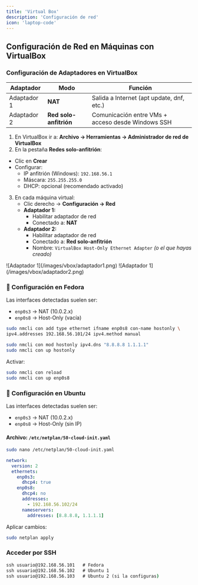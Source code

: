 ```yaml
---
title: 'Virtual Box'
description: 'Configuración de red'
icon: 'laptop-code'
---
```


## Configuración de Red en Máquinas con VirtualBox

### Configuración de Adaptadores en VirtualBox

| Adaptador | Modo | Función |
|-----------|------|---------|
| Adaptador 1 | **NAT** | Salida a Internet (apt update, dnf, etc.) |
| Adaptador 2 | **Red solo-anfitrión** | Comunicación entre VMs + acceso desde Windows SSH |

1. En VirtualBox ir a: **Archivo -> Herramientas -> Administrador de red de VirtualBox** 
2. En la pestaña **Redes solo-anfitrión**:
  - Clic en **Crear**  
   - Configurar:
     - IP anfitrión (Windows): `192.168.56.1`  
     - Máscara: `255.255.255.0`
     - DHCP: opcional (recomendado activado)
3. En cada máquina virtual:
   - Clic derecho → **Configuración → Red**  
   - **Adaptador 1:**
     - Habilitar adaptador de red  
     - Conectado a: **NAT**
   - **Adaptador 2:**
     - Habilitar adaptador de red  
     - Conectado a: **Red solo-anfitrión**
     - Nombre: `VirtualBox Host-Only Ethernet Adapter` _(o el que hayas creado)_

<Columns cols={2}>
  <Card title="Adaptador 1">
    ![Adaptador 1](/images/vbox/adaptador1.png)
  </Card>
  <Card title="Adaptador 2">
    ![Adaptador 1](/images/vbox/adaptador2.png)
  </Card>
</Columns>

### 🎩 Configuración en Fedora

Las interfaces detectadas suelen ser:  
- `enp0s3` -> NAT (10.0.2.x)  
- `enp0s8` -> Host-Only (vacía)

```bash
sudo nmcli con add type ethernet ifname enp0s8 con-name hostonly \
ipv4.addresses 192.168.56.101/24 ipv4.method manual

sudo nmcli con mod hostonly ipv4.dns "8.8.8.8 1.1.1.1"
sudo nmcli con up hostonly
```

Activar:

```bash
sudo nmcli con reload
sudo nmcli con up enp0s8
```

### 🐧 Configuración en Ubuntu

Las interfaces detectadas suelen ser:  
- `enp0s3` -> NAT (10.0.2.x)  
- `enp0s8` -> Host-Only (sin IP)

#### Archivo: `/etc/netplan/50-cloud-init.yaml`

```bash
sudo nano /etc/netplan/50-cloud-init.yaml
```

```yaml
network:
  version: 2
  ethernets:
    enp0s3:
      dhcp4: true
    enp0s8:
      dhcp4: no
      addresses:
        - 192.168.56.102/24
      nameservers:
        addresses: [8.8.8.8, 1.1.1.1]
```

Aplicar cambios:

```bash
sudo netplan apply
```

### Acceder por SSH

```cmd
ssh usuario@192.168.56.101   # Fedora
ssh usuario@192.168.56.102   # Ubuntu 1
ssh usuario@192.168.56.103   # Ubuntu 2 (si la configuras)
```
